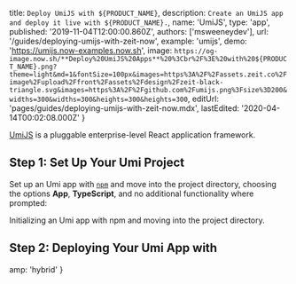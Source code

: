 
  title: `Deploy UmiJS with ${PRODUCT_NAME}`,
  description: `Create an UmiJS app and deploy it live with ${PRODUCT_NAME}.`,
  name: 'UmiJS',
  type: 'app',
  published: '2019-11-04T12:00:00.860Z',
  authors: ['msweeneydev'],
  url: '/guides/deploying-umijs-with-zeit-now',
  example: 'umijs',
  demo: 'https://umijs.now-examples.now.sh',
  image: `https://og-image.now.sh/**Deploy%20UmiJS%20Apps**%20%3Cbr%2F%3E%20with%20${PRODUCT_NAME}.png?theme=light&md=1&fontSize=100px&images=https%3A%2F%2Fassets.zeit.co%2Fimage%2Fupload%2Ffront%2Fassets%2Fdesign%2Fzeit-black-triangle.svg&images=https%3A%2F%2Fgithub.com%2Fumijs.png%3Fsize%3D200&widths=300&widths=300&heights=300&heights=300`,
  editUrl: 'pages/guides/deploying-umijs-with-zeit-now.mdx',
  lastEdited: '2020-04-14T00:02:08.000Z'
}

[UmiJS](https://umijs.org/) is a pluggable enterprise-level React application framework.

## Step 1: Set Up Your Umi Project

Set up an Umi app with [`npm`](https://www.npmjs.com/) and move into the project directory, choosing the options **App**, **TypeScript**, and no additional functionality where prompted:

<Snippet dark text="npm init umi my-umi-project && cd my-umi-project" />
<Caption>Initializing an Umi app with <Link href="https://www.npmjs.com/">npm</Link> and moving into the project directory.</Caption>

## Step 2: Deploying Your Umi App with <NameWrapper name={PRODUCT_NAME} />

<DeploySection meta={meta} />


  amp: 'hybrid'
}
